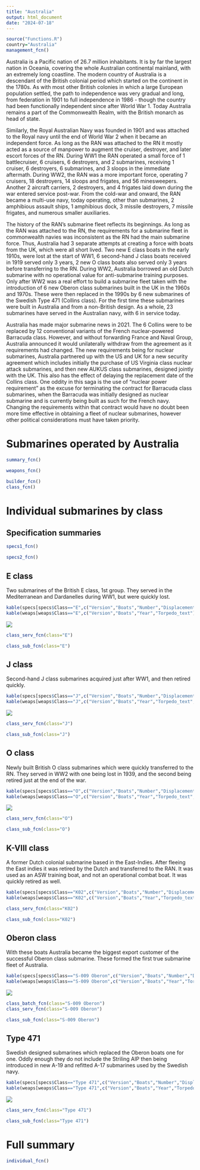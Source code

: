 ```yaml
---
title: "Australia"
output: html_document
date: "2024-07-18"
---
```


```r
source("Functions.R")
country="Australia"
management_fcn()
```

Australia is a Pacific nation of 26.7 million inhabitants. It is by far the largest nation in Oceania, covering the whole Australian continental mainland, with an extremely long coastline. The modern country of Australia is a descendant of the British colonial period which started on the continent in the 1780s. As with most other British colonies in which a large European population settled, the path to independence was very gradual and long, from federation in 1901 to full independence in 1986 - though the country had been functionally independent since after World War 1. Today Australia remains a part of the Commonwealth Realm, with the British monarch as head of state.

Similarly, the Royal Australian Navy was founded in 1901 and was attached to the Royal navy until the end of World War 2 when it became an independent force. As long as the RAN was attached to the RN it mostly acted as a source of manpower to augment the cruiser, destroyer, and later escort forces of the RN. During WW1 the RAN operated a small force of 1 battlecruiser, 6 cruisers, 6 destroyers, and 2 submarines, receiving 1 cruiser, 6 destroyers, 6 submarines, and 3 sloops in the immediate aftermath. During WW2, the RAN was a more important force, operating 7 cruisers, 18 destroyers, 14 sloops and frigates, and 56 minesweepers. Another 2 aircraft carriers, 2 destroyers, and 4 frigates laid down during the war entered service post-war. From the cold-war and onward, the RAN became a multi-use navy, today operating, other than submarines, 2 amphibious assault ships, 1 amphibious dock, 3 missile destroyers, 7 missile frigates, and numerous smaller auxiliaries.

The history of the RAN's submarine fleet reflects its beginnings. As long as the RAN was attached to the RN, the requirements for a submarine fleet in commonwealth navies was inconsistent as the RN had the main submarine force. Thus, Australia had 3 separate attempts at creating a force with boats from the UK, which were all short lived. Two new E class boats in the early 1910s, were lost at the start of WW1, 6 second-hand J class boats received in 1919 served only 3 years, 2 new O class boats also served only 3 years before transferring to the RN. During WW2, Australia borrowed an old Dutch submarine with no operational value for anti-submarine training purposes. Only after WW2 was a real effort to build a submarine fleet taken with the introduction of 6 new Oberon class submarines built in the UK in the 1960s and 1970s. These were then replaced in the 1990s by 6 new submarines of the Swedish Type 471 (Collins class). For the first time these submarines were built in Australia and from a non-British design. As a whole, 23 submarines have served in the Australian navy, with 6 in service today.

Australia has made major submarine news in 2021. The 6 Collins were to be replaced by 12 conventional variants of the French nuclear-powered Barracuda class. However, and without forwarding France and Naval Group, Australia announced it would unilaterally withdraw from the agreement as it requirements had changed. The new requirements being for nuclear submarines, Australia partnered up with the US and UK for a new security agreement which includes initially the purchase of US Virginia class nuclear attack submarines, and then new AUKUS class submarines, designed jointly with the UK. This also has the effect of delaying the replacement date of the Collins class. One oddity in this saga is the use of "nuclear power requirement" as the excuse for terminating the contract for Barracuda class submarines, when the Barracuda was initially designed as nuclear submarine and is currently being built as such for the French navy. Changing the requirements within that contract would have no doubt been more time effective in obtaining a fleet of nuclear submarines, however other political considerations must have taken priority.

# Submarines operated by Australia

```r
summary_fcn()
```

```r
weapons_fcn()
```

```r
builder_fcn()
class_fcn()
```

# Individual submarines by class

## Specification summaries

```r
specs1_fcn()
```

```r
specs2_fcn()
```


## E class

Two submarines of the British E class, 1st group. They served in the Mediterranean and Dardanelles during WW1, but were quickly lost.

```r
kable(specs[specs$Class=="E",c("Version","Boats","Number","Displacement","Propulsion","Power","Fuel","Speed","Range","Depth")])
kable(weaps[weaps$Class=="E",c("Version","Boats","Year","Torpedo_text")])
```

![](https://www.shipbucket.com/files/real/AU/E%20class%20(Group%201)/none/1405_AE1_20230628194419.png)

```r
class_serv_fcn(class="E")
```

```r
class_sub_fcn(class="E")
```

## J class

Second-hand J class submarines acquired just after WW1, and then retired quickly.

```r
kable(specs[specs$Class=="J",c("Version","Boats","Number","Displacement","Propulsion","Power","Fuel","Speed","Range","Depth")])
kable(weaps[weaps$Class=="J",c("Version","Boats","Year","Torpedo_text","Gun_text")])
```

![](https://www.shipbucket.com/files/real/GB/J%20class/none/8038_J1_20240317223616.png)

```r
class_serv_fcn(class="J")
```

```r
class_sub_fcn(class="J")
```

## O class

Newly built British O class submarines which were quickly transferred to the RN. They served in WW2 with one being lost in 1939, and the second being retired just at the end of the war.

```r
kable(specs[specs$Class=="O",c("Version","Boats","Number","Displacement","Propulsion","Power","Fuel","Speed","Range","Depth")])
kable(weaps[weaps$Class=="O",c("Version","Boats","Year","Torpedo_text","Gun_text")])
```

![](https://www.shipbucket.com/files/real/AU/O%20class%20(Odin)/none/2079_Otway_20230628194426.png)

```r
class_serv_fcn(class="O")
```

```r
class_sub_fcn(class="O")
```

## K-VIII class

A former Dutch colonial submarine based in the East-Indies. After fleeing the East indies it was retired by the Dutch and transferred to the RAN. It was used as an ASW training boat, and not an operational combat boat. It was quickly retired as well.

```r
kable(specs[specs$Class=="K02",c("Version","Boats","Number","Displacement","Propulsion","Power","Fuel","Speed","Range","Depth")])
kable(weaps[weaps$Class=="K02",c("Version","Boats","Year","Torpedo_text","Gun_text")])
```

```r
class_serv_fcn(class="K02")
```

```r
class_sub_fcn(class="K02")
```

## Oberon class

With these boats Australia became the biggest export customer of the successful Oberon class submarine. These formed the first true submarine fleet of Australia.

```r
kable(specs[specs$Class=="S-009 Oberon",c("Version","Boats","Number","Displacement","Propulsion","Power","Fuel","Speed","Range","Depth")])
kable(weaps[weaps$Class=="S-009 Oberon",c("Version","Boats","Year","Torpedo_text","Missiles")])
```

![](https://www.shipbucket.com/files/real/AU/Oberon/none/1414_S70Ovens_20230628194433.png)

```r
class_batch_fcn(class="S-009 Oberon")
class_serv_fcn(class="S-009 Oberon")
```

```r
class_sub_fcn(class="S-009 Oberon")
```

## Type 471

Swedish designed submarines which replaced the Oberon boats one for one. Oddly enough they do not include the Striling AIP then being introduced in new A-19 and refitted A-17 submarines used by the Swedish navy.

```r
kable(specs[specs$Class=="Type 471",c("Version","Boats","Number","Displacement","Propulsion","Power","Fuel","Speed","Range","Depth")])
kable(weaps[weaps$Class=="Type 471",c("Version","Boats","Year","Torpedo_text","Missiles")])
```

![](https://www.shipbucket.com/files/real/AU/Collins/none/1413_SSG73Collins_20230628194442.png)

```r
class_serv_fcn(class="Type 471")
```

```r
class_sub_fcn(class="Type 471")
```

# Full summary

```r
individual_fcn()
```
